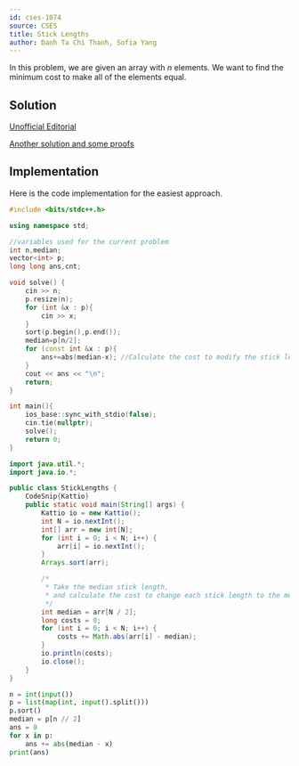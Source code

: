 ```yaml
---
id: cses-1074
source: CSES
title: Stick Lengths
author: Danh Ta Chi Thanh, Sofia Yang
---
```


In this problem, we are given an array with $n$ elements. We want to find the
minimum cost to make all of the elements equal.

## Solution

[Unofficial Editorial](https://codeforces.com/blog/entry/83295)

[Another solution and some proofs](https://www.geeksforgeeks.org/make-array-elements-equal-minimum-cost/)

## Implementation
Here is the code implementation for the easiest approach.

<LanguageSection>

<CPPSection>

```cpp
#include <bits/stdc++.h>

using namespace std;

//variables used for the current problem
int n,median;
vector<int> p;
long long ans,cnt;

void solve() {
	cin >> n;
	p.resize(n);
	for (int &x : p){
		cin >> x;
	}
	sort(p.begin(),p.end());
	median=p[n/2];
	for (const int &x : p){
		ans+=abs(median-x); //Calculate the cost to modify the stick length
	}
	cout << ans << "\n";
	return;
}

int main(){
	ios_base::sync_with_stdio(false);
	cin.tie(nullptr);
	solve();
	return 0;
}
```
</CPPSection>

<JavaSection>

```java
import java.util.*;
import java.io.*;

public class StickLengths {
	CodeSnip{Kattio}
	public static void main(String[] args) {
		Kattio io = new Kattio();
		int N = io.nextInt();
		int[] arr = new int[N];
		for (int i = 0; i < N; i++) {
			arr[i] = io.nextInt();
		}
		Arrays.sort(arr);

		/*
		 * Take the median stick length,
		 * and calculate the cost to change each stick length to the median.
		 */
		int median = arr[N / 2];
		long costs = 0;
		for (int i = 0; i < N; i++) {
			costs += Math.abs(arr[i] - median);
		}
		io.println(costs);
		io.close();
	}
}
```

</JavaSection>

<PySection>

```python
n = int(input())
p = list(map(int, input().split()))
p.sort()
median = p[n // 2]
ans = 0
for x in p:
    ans += abs(median - x)
print(ans)
```

</PySection>

</LanguageSection>

